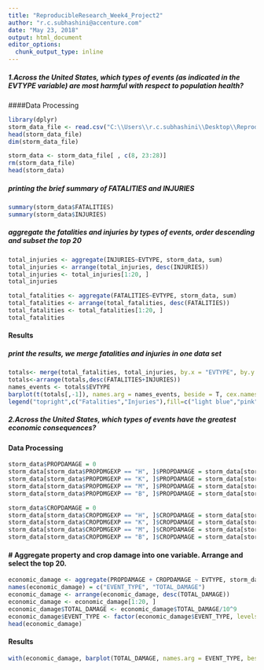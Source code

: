 ---
title: "ReproducibleResearch_Week4_Project2"
author: "r.c.subhashini@accenture.com"
date: "May 23, 2018"
output: html_document
editor_options: 
  chunk_output_type: inline
---

##### 1.Across the United States, which types of events (as indicated in the \color{red}{\verb|EVTYPE|}EVTYPE variable) are most harmful with respect to population health?

####Data Processing
```{r}
library(dplyr)
storm_data_file <- read.csv("C:\\Users\\r.c.subhashini\\Desktop\\Reproducible_Research_Course_Project\\RepData_PeerAssessment1\\repdata_Fdata_FStormData.csv")
head(storm_data_file)
dim(storm_data_file)

storm_data <- storm_data_file[ , c(8, 23:28)]
rm(storm_data_file)
head(storm_data)
```
#####  printing the brief summary of FATALITIES and INJURIES
```{r}
summary(storm_data$FATALITIES)
summary(storm_data$INJURIES)
```
#####  aggregate the fatalities and injuries by types of events, order descending and subset the top 20
```{r}
total_injuries <- aggregate(INJURIES~EVTYPE, storm_data, sum)
total_injuries <- arrange(total_injuries, desc(INJURIES))
total_injuries <- total_injuries[1:20, ]
total_injuries

total_fatalities <- aggregate(FATALITIES~EVTYPE, storm_data, sum)
total_fatalities <- arrange(total_fatalities, desc(FATALITIES))
total_fatalities <- total_fatalities[1:20, ]
total_fatalities
```
#### Results
#####  print the results, we merge fatalities and injuries in one data set
```{r}
totals<- merge(total_fatalities, total_injuries, by.x = "EVTYPE", by.y = "EVTYPE")
totals<-arrange(totals,desc(FATALITIES+INJURIES))
names_events <- totals$EVTYPE
barplot(t(totals[,-1]), names.arg = names_events, beside = T, cex.names = 0.8, las=2, col = c("light blue", "pink"), main="Top Disaster Casualties")
legend("topright",c("Fatalities","Injuries"),fill=c("light blue","pink"),bty = "n")
```
#####  2.Across the United States, which types of events have the greatest economic consequences?

####  Data Processing
```{r}
storm_data$PROPDAMAGE = 0
storm_data[storm_data$PROPDMGEXP == "H", ]$PROPDAMAGE = storm_data[storm_data$PROPDMGEXP == "H", ]$PROPDMG * 10^2
storm_data[storm_data$PROPDMGEXP == "K", ]$PROPDAMAGE = storm_data[storm_data$PROPDMGEXP == "K", ]$PROPDMG * 10^3
storm_data[storm_data$PROPDMGEXP == "M", ]$PROPDAMAGE = storm_data[storm_data$PROPDMGEXP == "M", ]$PROPDMG * 10^6
storm_data[storm_data$PROPDMGEXP == "B", ]$PROPDAMAGE = storm_data[storm_data$PROPDMGEXP == "B", ]$PROPDMG * 10^9

storm_data$CROPDAMAGE = 0
storm_data[storm_data$CROPDMGEXP == "H", ]$CROPDAMAGE = storm_data[storm_data$CROPDMGEXP == "H", ]$CROPDMG * 10^2
storm_data[storm_data$CROPDMGEXP == "K", ]$CROPDAMAGE = storm_data[storm_data$CROPDMGEXP == "K", ]$CROPDMG * 10^3
storm_data[storm_data$CROPDMGEXP == "M", ]$CROPDAMAGE = storm_data[storm_data$CROPDMGEXP == "M", ]$CROPDMG * 10^6
storm_data[storm_data$CROPDMGEXP == "B", ]$CROPDAMAGE = storm_data[storm_data$CROPDMGEXP == "B", ]$CROPDMG * 10^9
```
#### # Aggregate property and crop damage into one variable. Arrange and select the top 20.
```{r}
economic_damage <- aggregate(PROPDAMAGE + CROPDAMAGE ~ EVTYPE, storm_data, sum)
names(economic_damage) = c("EVENT_TYPE", "TOTAL_DAMAGE")
economic_damage <- arrange(economic_damage, desc(TOTAL_DAMAGE))
economic_damage <- economic_damage[1:20, ]
economic_damage$TOTAL_DAMAGE <- economic_damage$TOTAL_DAMAGE/10^9
economic_damage$EVENT_TYPE <- factor(economic_damage$EVENT_TYPE, levels = economic_damage$EVENT_TYPE)
head(economic_damage)
```
#### Results
```{r}
with(economic_damage, barplot(TOTAL_DAMAGE, names.arg = EVENT_TYPE, beside = T, cex.names = 0.8, las=2, col = "light green", main = "Total Property and Crop Damage by Top 20 Event Types", ylab = "Total Damage in USD (10^9)"))
```












